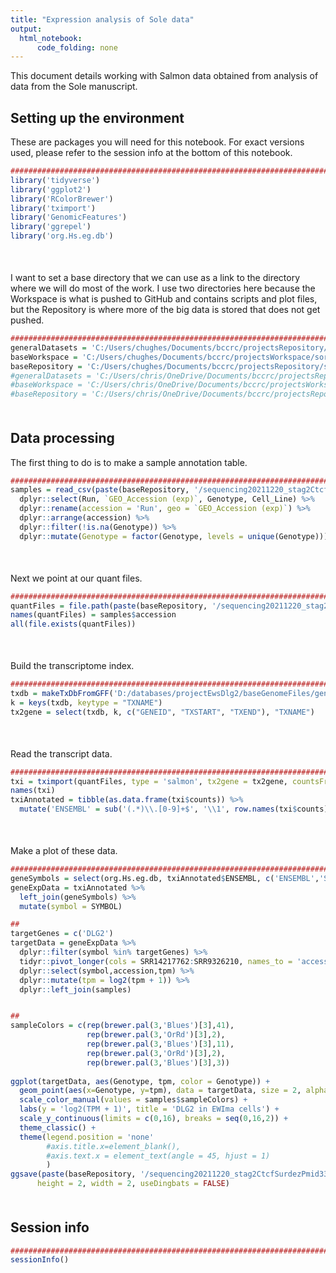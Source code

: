 ```yaml
---
title: "Expression analysis of Sole data"
output:
  html_notebook:
      code_folding: none
---
```


This document details working with Salmon data obtained from analysis of data from the Sole manuscript.

## Setting up the environment

These are packages you will need for this notebook. For exact versions used, please refer to the session info at the bottom of this notebook.

```r
##########################################################################################
library('tidyverse')
library('ggplot2')
library('RColorBrewer')
library('tximport')
library('GenomicFeatures')
library('ggrepel')
library('org.Hs.eg.db')
```

<div style="margin-bottom:50px;"></div>

I want to set a base directory that we can use as a link to the directory where we will do most of the work. I use two directories here because the Workspace is what is pushed to GitHub and contains scripts and plot files, but the Repository is where more of the big data is stored that does not get pushed.

```r
##########################################################################################
generalDatasets = 'C:/Users/chughes/Documents/bccrc/projectsRepository/generalDatasets'
baseWorkspace = 'C:/Users/chughes/Documents/bccrc/projectsWorkspace/sorensenLab/relatedToDlg2'
baseRepository = 'C:/Users/chughes/Documents/bccrc/projectsRepository/sorensenLab/relatedToDlg2'
#generalDatasets = 'C:/Users/chris/OneDrive/Documents/bccrc/projectsRepository/generalDatasets'
#baseWorkspace = 'C:/Users/chris/OneDrive/Documents/bccrc/projectsWorkspace/sorensenLab/relatedToYbx1'
#baseRepository = 'C:/Users/chris/OneDrive/Documents/bccrc/projectsRepository/sorensenLab/relatedToYbx1'
```

<div style="margin-bottom:50px;"></div>

## Data processing

The first thing to do is to make a sample annotation table.

```r
##########################################################################################
samples = read_csv(paste(baseRepository, '/sequencing20211220_stag2CtcfSurdezPmid33930311/rnaSeq/SraRunTable1.txt',sep='')) %>% 
  dplyr::select(Run, `GEO_Accession (exp)`, Genotype, Cell_Line) %>%
  dplyr::rename(accession = 'Run', geo = `GEO_Accession (exp)`) %>%
  dplyr::arrange(accession) %>%
  dplyr::filter(!is.na(Genotype)) %>%
  dplyr::mutate(Genotype = factor(Genotype, levels = unique(Genotype)))
```

<div style="margin-bottom:50px;"></div>

Next we point at our quant files.

```r
##########################################################################################
quantFiles = file.path(paste(baseRepository, '/sequencing20211220_stag2CtcfSurdezPmid33930311/rnaSeq/quants', sep = ''), samples$accession, 'quant.sf')
names(quantFiles) = samples$accession
all(file.exists(quantFiles))
```

<div style="margin-bottom:50px;"></div>

Build the transcriptome index.

```r
##########################################################################################
txdb = makeTxDbFromGFF('D:/databases/projectEwsDlg2/baseGenomeFiles/genome.gtf')
k = keys(txdb, keytype = "TXNAME")
tx2gene = select(txdb, k, c("GENEID", "TXSTART", "TXEND"), "TXNAME")
```

<div style="margin-bottom:50px;"></div>

Read the transcript data.

```r
##########################################################################################
txi = tximport(quantFiles, type = 'salmon', tx2gene = tx2gene, countsFromAbundance = 'lengthScaledTPM')
names(txi)
txiAnnotated = tibble(as.data.frame(txi$counts)) %>%
  mutate('ENSEMBL' = sub('(.*)\\.[0-9]+$', '\\1', row.names(txi$counts)))
```

<div style="margin-bottom:50px;"></div>

Make a plot of these data.

```r
##########################################################################################
geneSymbols = select(org.Hs.eg.db, txiAnnotated$ENSEMBL, c('ENSEMBL','SYMBOL'), 'ENSEMBL') 
geneExpData = txiAnnotated %>%
  left_join(geneSymbols) %>%
  mutate(symbol = SYMBOL)

##
targetGenes = c('DLG2')
targetData = geneExpData %>%
  dplyr::filter(symbol %in% targetGenes) %>%
  tidyr::pivot_longer(cols = SRR14217762:SRR9326210, names_to = 'accession', values_to = 'tpm') %>%
  dplyr::select(symbol,accession,tpm) %>%
  dplyr::mutate(tpm = log2(tpm + 1)) %>%
  dplyr::left_join(samples)


##
sampleColors = c(rep(brewer.pal(3,'Blues')[3],41),
                 rep(brewer.pal(3,'OrRd')[3],2),
                 rep(brewer.pal(3,'Blues')[3],11),
                 rep(brewer.pal(3,'OrRd')[3],2),
                 rep(brewer.pal(3,'Blues')[3],3))
                 
ggplot(targetData, aes(Genotype, tpm, color = Genotype)) +
  geom_point(aes(x=Genotype, y=tpm), data = targetData, size = 2, alpha = 0.75, position = position_jitter(w = 0.1, h = 0)) +
  scale_color_manual(values = samples$sampleColors) +
  labs(y = 'log2(TPM + 1)', title = 'DLG2 in EWIma cells') +
  scale_y_continuous(limits = c(0,16), breaks = seq(0,16,2)) +
  theme_classic() +
  theme(legend.position = 'none'
        #axis.title.x=element_blank(),
        #axis.text.x = element_text(angle = 45, hjust = 1)
        )
ggsave(paste(baseRepository, '/sequencing20211220_stag2CtcfSurdezPmid33930311/rnaSeq/scatter_dlg2RnaExpressionLevels.pdf', sep = ''),
      height = 2, width = 2, useDingbats = FALSE)
```


<div style="margin-bottom:50px;"></div>

## Session info

```r
##########################################################################################
sessionInfo()
```









